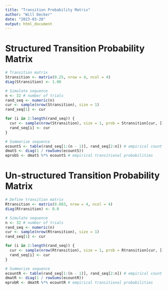 ```yaml
---
title: "Transition Probability Matrix"
author: "Will Decker"
date: "2023-03-20"
output: html_document
---
```


# Structured Transition Probability Matrix
```r
# Transition matrix
Stransition <- matrix(0.25, nrow = 4, ncol = 4)
diag(Stransition) <- 1.00

# Simulate sequence
n <- 32 # number of trials
rand_seq <- numeric(n)
cur <- sample(nrow(Stransition), size = 1)
rand_seq[1] <- cur

for (i in 2:length(rand_seq)) {
  cur <- sample(nrow(Stransition), size = 1, prob = Stransition[cur, ])
  rand_seq[i] <- cur
}

# Summarize sequence
ecountS <- table(rand_seq[1:(n - 1)], rand_seq[2:n]) # empirical count of transitions
dmatS <- diag(1 / rowSums(ecountS))
eprobS <- dmatS %*% ecountS # empirical transitional probabilities

```

# Un-structured Transition Probability Matrix
```r
# Define transition matrix
Rtransition <- matrix(0.083, nrow = 4, ncol = 4)
diag(Rtransition) <- 0.0

# Simulate sequence
n <- 32 # number of trials
rand_seq <- numeric(n)
cur <- sample(nrow(Rtransition), size = 1)
rand_seq[1] <- cur

for (i in 2:length(rand_seq)) {
  cur <- sample(nrow(Rtransition), size = 1, prob = Rtransition[cur, ])
  rand_seq[i] <- cur
}

# Summarize sequence
ecountR <- table(rand_seq[1:(n - 1)], rand_seq[2:n]) # empirical count of transitions
dmatR <- diag(1 / rowSums(ecountR))
eprobR <- dmatR %*% ecountR # empirical transitional probabilities

```



